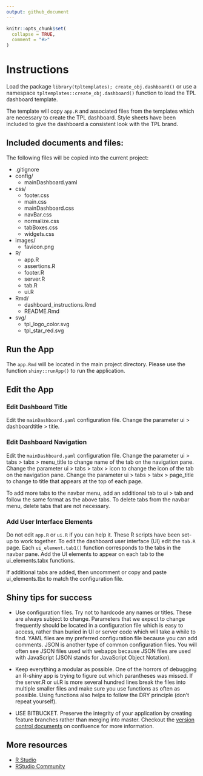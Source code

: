 ```yaml
---
output: github_document
---
```


<!-- README.md is generated from README.Rmd. Please edit that file -->

```r
knitr::opts_chunk$set(
  collapse = TRUE,
  comment = "#>"
)
```

# Instructions

Load the package `library(tpltemplates); create_obj.dashboard()` or use a namespace `tpltemplates::create_obj.dashboard()` function to load the TPL dashboard template.

The template will copy `app.R` and associated files from the templates which are necessary to create the TPL dashboard. Style sheets have been included to give the dashboard a consistent look with the TPL brand.

## Included documents and files:

The following files will be copied into the current project:

* .gitignore
* config/
  - mainDashboard.yaml
* css/
  - footer.css
  - main.css
  - mainDashboard.css
  - navBar.css
  - normalize.css
  - tabBoxes.css
  - widgets.css
* images/
  - favicon.png
* R/
  - app.R
  - assertions.R
  - footer.R
  - server.R
  - tab.R
  - ui.R
* Rmd/
  - dashboard_instructions.Rmd
  - README.Rmd
* svg/
  - tpl_logo_color.svg
  - tpl_star_red.svg

## Run the App

The `app.Rmd` will be located in the main project directory. Please use the function `shiny::runApp()` to run the application. 

## Edit the App

### Edit Dashboard Title

Edit the `mainDashboard.yaml` configuration file. Change the parameter ui > dashboardtitle > title.

### Edit Dashboard Navigation

Edit the `mainDashboard.yaml` configuration file. 
Change the parameter ui > tabs > tabx > menu_title to change name of the tab on the navigation pane.
Change the parameter ui > tabs > tabx > icon to change the icon of the tab on the navigation pane.
Change the parameter ui > tabs > tabx > page_title to change to title that appears at the top of each page.

To add more tabs to the navbar menu, add an additional tab to ui > tab and follow the same format as the above tabs.
To delete tabs from the navbar menu, delete tabs that are not necessary.

### Add User Interface Elements

Do not edit `app.R` or `ui.R` if you can help it. These R scripts have been set-up to work together. To edit the dashboard user interface (UI) edit the `tab.R` page. Each `ui_element.tab1()` function corresponds to the tabs in the navbar pane. Add the UI elements to appear on each tab to the ui_elements.tabx functions. 

If additional tabs are added, then uncomment or copy and paste ui_elements.tbx to match the configuration file. 

## Shiny tips for success

* Use configuration files. Try not to hardcode any names or titles. These are always subject to change. Parameters that we expect to change frequently should be located in a configuration file which is easy to access, rather than buried in UI or server code which will take a while to find. YAML files are my preferred configuration file because you can add comments. JSON is another type of common configuration files. You will often see JSON files used with webapps because JSON files are used with JavaScript (JSON stands for JavaScript Object Notation).

* Keep everything a modular as possible. One of the horrors of debugging an R-shiny app is trying to figure out which parantheses was missed. If the server.R or ui.R is more several hundred lines break the files into multiple smaller files and make sure you use functions as often as possible. Using functions also helps to follow the DRY principle (don't repeat yourself).  

* USE BITBUCKET. Preserve the integrity of your application by creating feature branches rather than merging into master. Checkout the [version control documents](http://tpldocs.rice.edu/display/PROG/Version+Control) on confluence for more information.

## More resources

* [R Studio](https://shiny.rstudio.com/)
* [RStudio Community](https://community.rstudio.com/c/shiny)
